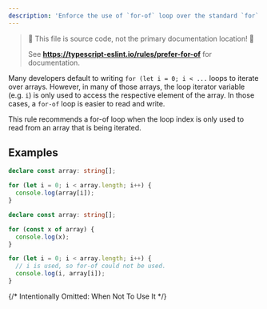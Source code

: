 ---
description: 'Enforce the use of `for-of` loop over the standard `for` loop where possible.'
---


> 🛑 This file is source code, not the primary documentation location! 🛑
>
> See **https://typescript-eslint.io/rules/prefer-for-of** for documentation.

Many developers default to writing `for (let i = 0; i < ...` loops to iterate over arrays.
However, in many of those arrays, the loop iterator variable (e.g. `i`) is only used to access the respective element of the array.
In those cases, a `for-of` loop is easier to read and write.

This rule recommends a for-of loop when the loop index is only used to read from an array that is being iterated.

## Examples

<Tabs>
<TabItem value="❌ Incorrect">

```ts
declare const array: string[];

for (let i = 0; i < array.length; i++) {
  console.log(array[i]);
}
```

</TabItem>
<TabItem value="✅ Correct">

```ts
declare const array: string[];

for (const x of array) {
  console.log(x);
}

for (let i = 0; i < array.length; i++) {
  // i is used, so for-of could not be used.
  console.log(i, array[i]);
}
```

</TabItem>
</Tabs>

{/* Intentionally Omitted: When Not To Use It */}
